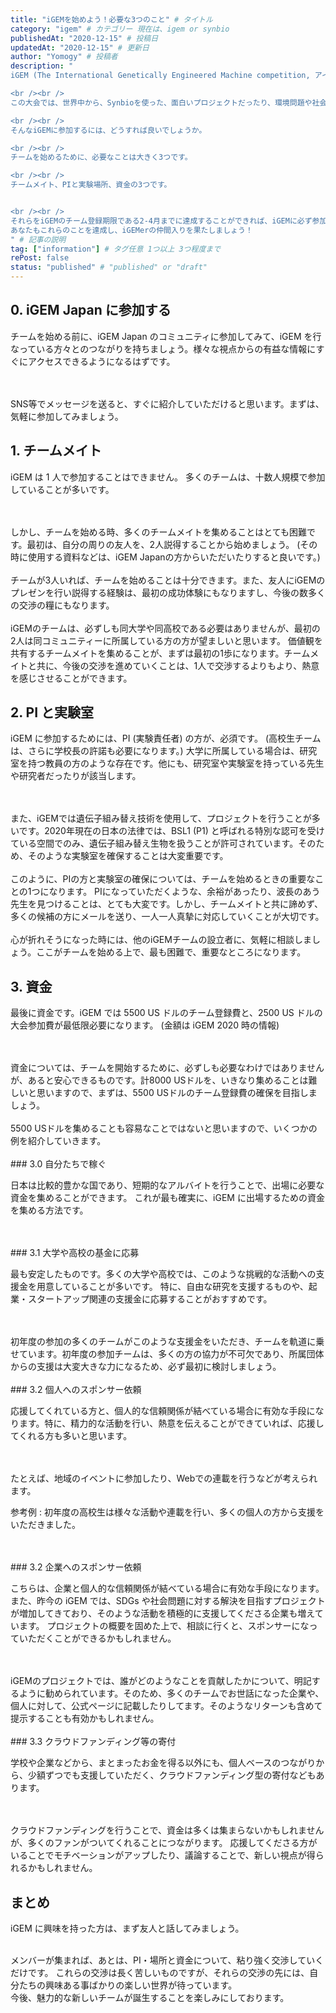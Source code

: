 ```yaml
---
title: "iGEMを始めよう！必要な3つのこと" # タイトル
category: "igem" # カテゴリー 現在は、igem or synbio
publishedAt: "2020-12-15" # 投稿日
updatedAt: "2020-12-15" # 更新日
author: "Yomogy" # 投稿者
description: "
iGEM (The International Genetically Engineered Machine competition, アイジェム) は、Synbio (合成生物学) に関する、世界最大の大会です。

<br /><br />
この大会では、世界中から、Synbioを使った、面白いプロジェクトだったり、環境問題や社会問題を解決するようなインパクトがあるプロジェクトが、多く発表されています。そしてその出身者たちは、150以上のスタートアップを設立したり、研究者になったりと、Synbioの登竜門的な大会になっています。

<br /><br />
そんなiGEMに参加するには、どうすれば良いでしょうか。

<br /><br />
チームを始めるために、必要なことは大きく3つです。

<br /><br />
チームメイト、PIと実験場所、資金の3つです。


<br /><br />
それらをiGEMのチーム登録期限である2-4月までに達成することができれば、iGEMに必ず参加できます。
あなたもこれらのことを達成し、iGEMerの仲間入りを果たしましょう！
" # 記事の説明
tag: ["information"] # タグ任意 1つ以上 3つ程度まで
rePost: false
status: "published" # "published" or "draft"
---
```


## 0. iGEM Japan に参加する

チームを始める前に、iGEM Japan のコミュニティに参加してみて、iGEM を行なっている方々とのつながりを持ちましょう。様々な視点からの有益な情報にすぐにアクセスできるようになるはずです。

<br />
<br />
SNS等でメッセージを送ると、すぐに紹介していただけると思います。まずは、気軽に参加してみましょう。

## 1. チームメイト

iGEM は 1 人で参加することはできません。
多くのチームは、十数人規模で参加していることが多いです。

<br />
<br />
しかし、チームを始める時、多くのチームメイトを集めることはとても困難です。最初は、自分の周りの友人を、2人説得することから始めましょう。
(その時に使用する資料などは、iGEM Japanの方からいただいたりすると良いです。)

<br />
<br />
チームが3人いれば、チームを始めることは十分できます。また、友人にiGEMのプレゼンを行い説得する経験は、最初の成功体験にもなりますし、今後の数多くの交渉の糧にもなります。

<br />
<br />
iGEMのチームは、必ずしも同大学や同高校である必要はありませんが、最初の2人は同コミュニティーに所属している方の方が望ましいと思います。
価値観を共有するチームメイトを集めることが、まずは最初の1歩になります。チームメイトと共に、今後の交渉を進めていくことは、1人で交渉するよりもより、熱意を感じさせることができます。

## 2. PI と実験室

iGEM に参加するためには、PI (実験責任者) の方が、必須です。 (高校生チームは、さらに学校長の許諾も必要になります。) 大学に所属している場合は、研究室を持つ教員の方のような存在です。他にも、研究室や実験室を持っている先生や研究者だったりが該当します。

<br />
<br />
また、iGEMでは遺伝子組み替え技術を使用して、プロジェクトを行うことが多いです。2020年現在の日本の法律では、BSL1
(P1)
と呼ばれる特別な認可を受けている空間でのみ、遺伝子組み替え生物を扱うことが許可されています。そのため、そのような実験室を確保することは大変重要です。

<br />
<br />
このように、PIの方と実験室の確保については、チームを始めるときの重要なことの1つになります。
PIになっていただくような、余裕があったり、波長のあう先生を見つけることは、とても大変です。しかし、チームメイトと共に諦めず、多くの候補の方にメールを送り、一人一人真摯に対応していくことが大切です。

<br />
<br />
心が折れそうになった時には、他のiGEMチームの設立者に、気軽に相談しましょう。ここがチームを始める上で、最も困難で、重要なところになります。

## 3. 資金

最後に資金です。iGEM では 5500 US ドルのチーム登録費と、2500 US ドルの大会参加費が最低限必要になります。 (金額は iGEM 2020 時の情報)

<br />
<br />
資金については、チームを開始するために、必ずしも必要なわけではありませんが、あると安心できるものです。計8000
USドルを、いきなり集めることは難しいと思いますので、まずは、5500
USドルのチーム登録費の確保を目指しましょう。

<br />
<br />
5500
USドルを集めることも容易なことではないと思いますので、いくつかの例を紹介していきます。
<br />
<br />
### 3.0 自分たちで稼ぐ

日本は比較的豊かな国であり、短期的なアルバイトを行うことで、出場に必要な資金を集めることができます。
これが最も確実に、iGEM に出場するための資金を集める方法です。

<br />
<br />
### 3.1 大学や高校の基金に応募

最も安定したものです。多くの大学や高校では、このような挑戦的な活動への支援金を用意していることが多いです。
特に、自由な研究を支援するものや、起業・スタートアップ関連の支援金に応募することがおすすめです。

<br />
<br />
初年度の参加の多くのチームがこのような支援金をいただき、チームを軌道に乗せています。初年度の参加チームは、多くの方の協力が不可欠であり、所属団体からの支援は大変大きな力になるため、必ず最初に検討しましょう。

<br />
<br />
### 3.2 個人へのスポンサー依頼

応援してくれている方と、個人的な信頼関係が結べている場合に有効な手段になります。特に、精力的な活動を行い、熱意を伝えることができていれば、応援してくれる方も多いと思います。

<br />
<br />
たとえば、地域のイベントに参加したり、Webでの連載を行うなどが考えられます。

参考例 : 初年度の高校生は様々な活動や連載を行い、多くの個人の方から支援をいただきました。

<LinkCard url="https://note.com/igem_ninjas/n/nc7f638397af6" size="large" />

<br />
<br />
### 3.2 企業へのスポンサー依頼

こちらは、企業と個人的な信頼関係が結べている場合に有効な手段になります。また、昨今の iGEM では、SDGs や社会問題に対する解決を目指すプロジェクトが増加してきており、そのような活動を積極的に支援してくださる企業も増えています。
プロジェクトの概要を固めた上で、相談に行くと、スポンサーになっていただくことができるかもしれません。

<br />
<br />
iGEMのプロジェクトでは、誰がどのようなことを貢献したかについて、明記するように勧められています。そのため、多くのチームでお世話になった企業や、個人に対して、公式ページに記載したりしてます。そのようなリターンも含めて提示することも有効かもしれません。

<br />
<br />
### 3.3 クラウドファンディング等の寄付

学校や企業などから、まとまったお金を得る以外にも、個人ベースのつながりから、少額ずつでも支援していただく、クラウドファンディング型の寄付などもあります。

<br />
<br />
クラウドファンディングを行うことで、資金は多くは集まらないかもしれませんが、多くのファンがついてくれることにつながります。
応援してくださる方がいることでモチベーションがアップしたり、議論することで、新しい視点が得られるかもしれません。

## まとめ

iGEM に興味を持った方は、まず友人と話してみましょう。

<br />
メンバーが集まれば、あとは、PI・場所と資金について、粘り強く交渉していくだけです。
これらの交渉は長く苦しいものですが、それらの交渉の先には、自分たちの興味ある事ばかりの楽しい世界が待っています。

<br />
今後、魅力的な新しいチームが誕生することを楽しみにしております。
